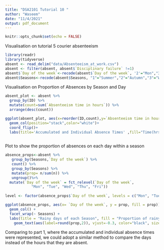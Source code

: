 ```yaml
---
title: "DSA2101 Tutorial 10 "
author: "Waseem"
date: "11/4/2021"
output: pdf_document
---
```


```r
knitr::opts_chunk$set(echo = FALSE)
```
Visualisation on tutorial 5 courier absenteeism
``` r
library(readr)
library(tidyverse)
absent <- read_delim("data/Absenteeism_at_work.csv")
absent <- filter(absent, absent$`Disciplinary failure` !=1)
absent$`Day of the week`<-recode(absent$`Day of the week`, '2'="Mon","3"="Tue","4"="Wed","5"="Thu","6"="Fri")
absent$Seasons<-recode(absent$Seasons, "1"="Summer","2"="Autumn","3"="Winter","4"="Spring")
```

Visualisation on Proportion of Absences by Season and Day 
```r
absent_plot <- absent %>%
  group_by(ID) %>%
  mutate(count=sum(`Absenteeism time in hours`)) %>%
  arrange(desc(count))

ggplot(absent_plot, aes(x=reorder(ID,count),y=`Absenteeism time in hours`,fill=`Absenteeism time in hours`))+
  geom_col(position="stack",color="white")+
  coord_flip()+
  labs(title='Accumulated and Individual Absence Times' ,fill="Time(hrs)" ,x="Courier ID",y="Hours")
  
```


Plot to show the proportion of absences on each day within a season  


```r
absence_props<-absent %>%
   group_by(Seasons,`Day of the week`) %>%
   count() %>%
   group_by(Seasons) %>%
   mutate(prop= n/sum(n)) %>% 
   ungroup()%>%
  mutate(`Day of the week` = fct_relevel(`Day of the week`, 
            "Mon", "Tue", "Wed", "Thu", "Fri"))
  
level <- factor(absence_props$`Day of the week`, levels = c("Mon", "Tue", "Wed", "Thu", "Fri"))

ggplot(absence_props, aes(x= `Day of the week`, y = prop, fill = prop)) +
  geom_col() +
  facet_wrap(~ Seasons) +
  labs(title = "Rainy days of each Season", fill = "Proportion of rainy days",y="Proportion of rainy days",x="Day of the week") +
    geom_text(aes(label=round(prop,2)), vjust=-0.3, color="black", size=3.5)
```

Comparing to part 1, where the accumulated and individual absence times were represented, we could adopt a similar method to compare the days instead of the hours that they are absent.